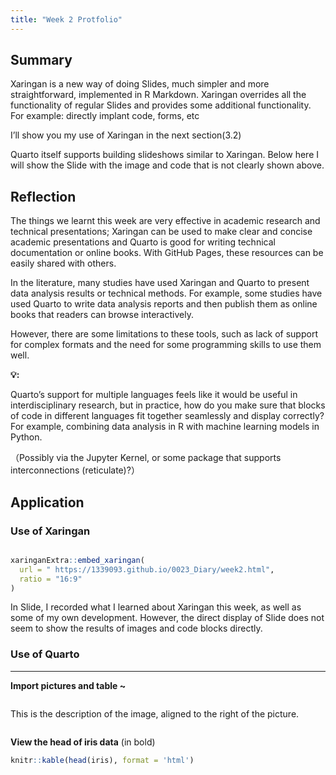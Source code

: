 ```yaml
---
title: "Week 2 Protfolio"
---
```


## Summary

Xaringan is a new way of doing Slides, much simpler and more straightforward, implemented in R Markdown. Xaringan overrides all the functionality of regular Slides and provides some additional functionality. For example: directly implant code, forms, etc

I'll show you my use of Xaringan in the next section(3.2)

Quarto itself supports building slideshows similar to Xaringan. Below here I will show the Slide with the image and code that is not clearly shown above.

## Reflection

The things we learnt this week are very effective in academic research and technical presentations; Xaringan can be used to make clear and concise academic presentations and Quarto is good for writing technical documentation or online books. With GitHub Pages, these resources can be easily shared with others.

In the literature, many studies have used Xaringan and Quarto to present data analysis results or technical methods. For example, some studies have used Quarto to write data analysis reports and then publish them as online books that readers can browse interactively.

However, there are some limitations to these tools, such as lack of support for complex formats and the need for some programming skills to use them well.

**💡:**

Quarto's support for multiple languages feels like it would be useful in interdisciplinary research, but in practice, how do you make sure that blocks of code in different languages fit together seamlessly and display correctly? For example, combining data analysis in R with machine learning models in Python.

（Possibly via the Jupyter Kernel, or some package that supports interconnections (reticulate)?）

## Application

### Use of Xaringan

```{}
```

```r

xaringanExtra::embed_xaringan(
  url = " https://1339093.github.io/0023_Diary/week2.html",
  ratio = "16:9"
)

```

In Slide, I recorded what I learned about Xaringan this week, as well as some of my own development. However, the direct display of Slide does not seem to show the results of images and code blocks directly.

### Use of Quarto

------------------------------------------------------------------------

**Import pictures and table \~**

::: {style="overflow: hidden;"}
This is the description of the image, aligned to the right of the picture.
:::

::: {style="float: left; width: 100%; margin-right: 1em;"}
**View the head of iris data** (in bold)

```r
knitr::kable(head(iris), format = 'html')
```
:::

------------------------------------------------------------------------
